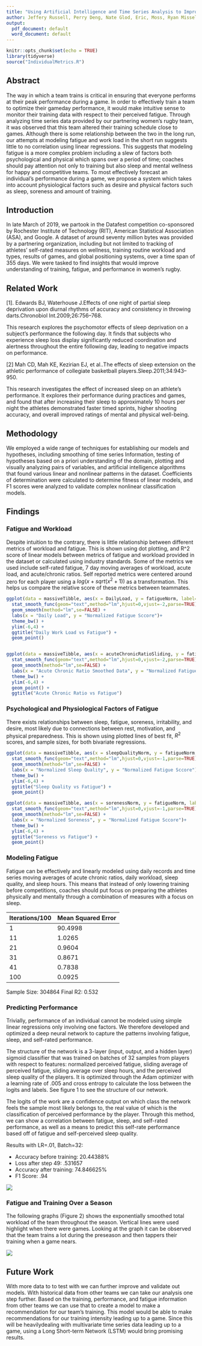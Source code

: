 ```yaml
---
title: "Using Artificial Intelligence and Time Series Analysis to Improve Team Performance"
author: Jeffery Russell, Perry Deng, Nate Glod, Eric, Moss, Ryan Missel
output:
  pdf_document: default
  word_document: default
---
```



```r
knitr::opts_chunk$set(echo = TRUE)
library(tidyverse)
source("IndividualMetrics.R")
```

## Abstract

The way in which a team trains is critical in ensuring that everyone performs at their peak performance during a game. In order to effectively train a team to optimize their gameday performance, it would make intuitive sense to monitor their training data with respect to their perceived fatigue. Through analyzing time series data provided by our partnering women’s rugby team, it was observed that this team altered their training schedule close to games. Although there is some relationship between the two in the long run, our attempts at modeling fatigue and work load in the short run suggests little to no correlation using linear regressions. This suggests that modeling fatigue is a more complex problem including a slew of factors both psychological and physical which spans over a period of time; coaches should pay attention not only to training but also sleep and mental wellness for happy and competitive teams. To most effectively forecast an individual's performance during a game, we propose a system which takes into account physiological factors such as desire and physical factors such as sleep, soreness and amount of training.


## Introduction

In late March of 2019, we partook in the Datafest competition co-sponsored by Rochester Institute of Technology (RIT), American Statistical Association (ASA), and Google. A dataset of around seventy million bytes was provided by a partnering organization, including but not limited to tracking of athletes’ self-rated measures on wellness, training routine workload and types, results of games, and global positioning systems, over a time span of 355 days. We were tasked to find insights that would improve understanding of training, fatigue, and performance in women’s rugby.


## Related Work

[1]. Edwards BJ, Waterhouse J.Effects of one night of partial sleep deprivation upon diurnal rhythms of accuracy and consistency in throwing darts.Chronobiol Int.2009;26:756–768.

This research explores the psychomotor effects of sleep deprivation on a subject’s performance the following day. It finds that subjects who experience sleep loss display significantly reduced coordination and alertness throughout the entire following day, leading to negative impacts on performance.

[2] Mah CD, Mah KE, Kezirian EJ, et al..The effects of sleep extension on the athletic performance of collegiate basketball players.Sleep.2011;34:943–950.

This research investigates the effect of increased sleep on an athlete's performance. It explores their performance during practices and games, and found that after increasing their sleep to approximately 10 hours per night the athletes demonstrated faster timed sprints, higher shooting accuracy, and overall improved ratings of mental and physical well-being.


## Methodology

We employed a wide range of techniques for establishing our models and hypotheses, including smoothing of time series Information, testing of hypotheses based on a priori understanding of the domain, plotting and visually analyzing pairs of variables, and artificial intelligence algorithms that found various linear and nonlinear patterns in the dataset. Coefficients of determination were calculated to determine fitness of linear models, and F1 scores were analyzed to validate complex nonlinear classification models. 

## Findings

### Fatigue and Workload

Despite intuition to the contrary, there is little relationship between different metrics of workload and fatigue. This is shown using dot plotting, and R^2 score of linear models between metrics of fatigue and workload provided in the dataset or calculated using industry standards. Some of the metrics we used include self-rated fatigue, 7 day moving averages of workload, acute load, and acute/chronic ratios. Self reported metrics were centered around zero for each player using a $log(x + sqrt(x^2 + 1))$ as a transformation. This helps us compare the relative score of these metrics between teammates. 

```r
ggplot(data = massiveTibble, aes(x = DailyLoad, y = fatigueNorm, label=sorenessNorm)) +
  stat_smooth_func(geom="text",method="lm",hjust=0,vjust=-2,parse=TRUE) +
  geom_smooth(method="lm",se=FALSE) +
  labs(x = "Daily Load", y = "Normalized Fatigue Sccore")+ 
  theme_bw() +
  ylim(-6,4) +
  ggtitle("Daily Work Load vs Fatigue") + 
  geom_point()


ggplot(data = massiveTibble, aes(x = acuteChronicRatioSliding, y = fatigueNorm, label=sorenessNorm)) +
  stat_smooth_func(geom="text",method="lm",hjust=0,vjust=-2,parse=TRUE) +
  geom_smooth(method="lm",se=FALSE) +
  labs(x = "Acute Chronic Ratio Smoothed Data", y = "Normalized Fatigue Sccore")+ 
  theme_bw() +
  ylim(-6,4) +
  geom_point() +
  ggtitle("Acute Chronic Ratio vs Fatigue")
```

### Psychological and Physiological Factors of Fatigue

There exists relationships between sleep, fatigue, soreness, irritability, and desire, most likely due to connections between rest, motivation, and physical preparedness. This is shown using plotted lines of best fit, $R^2$ scores, and sample sizes, for both bivariate regressions. 


```r
ggplot(data = massiveTibble, aes(x = sleepQualityNorm, y = fatigueNorm, label=sorenessNorm)) +
  stat_smooth_func(geom="text",method="lm",hjust=0,vjust=-1,parse=TRUE) +
  geom_smooth(method="lm",se=FALSE) +
  labs(x = "Normalized Sleep Quality", y = "Normalized Fatigue Sccore")+ 
  theme_bw() +
  ylim(-6,4) +
  ggtitle("Sleep Quality vs Fatigue") + 
  geom_point()

ggplot(data = massiveTibble, aes(x = sorenessNorm, y = fatigueNorm, label=sorenessNorm)) +
  stat_smooth_func(geom="text",method="lm",hjust=0,vjust=-1,parse=TRUE) +
  geom_smooth(method="lm",se=FALSE) +
  labs(x = "Normalized Soreness", y = "Normalized Fatigue Sccore")+ 
  theme_bw() +
  ylim(-6,4) +
  ggtitle("Soreness vs Fatigue") + 
  geom_point()
```



### Modeling Fatigue

Fatigue can be effectively and linearly modeled using daily records and time series moving averages of acute chronic ratios, daily workload, sleep quality, and sleep hours. This means that instead of only lowering training before competitions, coaches should put focus on preparing the athletes physically and mentally through a combination of measures with a focus on sleep.


| Iterations/100      | Mean Squared Error |
| ----------- | ----------- |
| 1      | 90.4998       |
| 11   | 1.0265        |
| 21   | 0.9604        |
| 31   | 0.8671        |
| 41   | 0.7838        |
|100 | 0.0925 |
Sample Size: 304864
Final R2: 0.532


### Predicting Performance

Trivially, performance of an individual cannot be modeled using simple linear regressions only involving one factors. We therefore developed and optimized a deep neural network to capture the patterns involving fatigue, sleep, and self-rated performance. 

The structure of the network is a 3-layer (input, output, and a hidden layer) sigmoid classifier that was trained on batches of 32 samples from players with respect to features: normalized perceived fatigue, sliding average of perceived fatigue, sliding average over sleep hours, and the perceived sleep quality of the players. It is optimized through the Adam optimizer with a learning rate of .005 and cross entropy to calculate the loss between the logits and labels. See figure 1 to see the structure of our network.
   
The logits of the work are a confidence output on which class the network feels the sample most likely belongs to, the real value of which is the classification of perceived performance by the player. Through this method, we can show a correlation between fatigue, sleep, and self-rated performance, as well as a means to predict this self-rate performance based off of fatigue and self-perceived sleep quality.


Results with LR=.01, Batch=32:

- Accuracy before training: 20.44388%
- Loss after step 49: .531657
- Accuracy after training: 74.846625%
- F1 Score: .94


![](network.png)


### Fatigue and Training Over a Season

The following graphs (Figure 2) shows the exponentially smoothed total workload of the team throughout the season. Vertical lines were used highlight when there were games. Looking at the graph it can be observed that the team trains a lot during the preseason and then tappers their training when a game nears.


![](teamWork.png)



## Future Work

With more data to to test with we can further improve and validate out models. With historical
data from other teams we can take our analysis one step further. Based on the training,
performance, and fatigue information from other teams we can use that to create a model to
make a recommendation for our team’s training. This model would be able to make
recommendations for our training intensity leading up to a game. Since this will be heavilydealing with multivariate time series data leading up to a game, using a Long Short-term
Network (LSTM) would bring promising results.